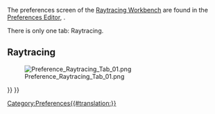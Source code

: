 <languages/>
The preferences screen of the [[Raytracing_Workbench|Raytracing Workbench]] are found in the [[Preferences Editor|Preferences Editor]], {{MenuCommand|Edit → Preferences → Raytracing}}.

There is only one tab: Raytracing.

==Raytracing==

[[File:Preference_Raytracing_Tab_01.png]]

{{Raytracing_Tools_navi{{#translation:}}}}
{{Userdocnavi{{#translation:}}}}
[[Category:Preferences{{#translation:}}]]
{{clear}}